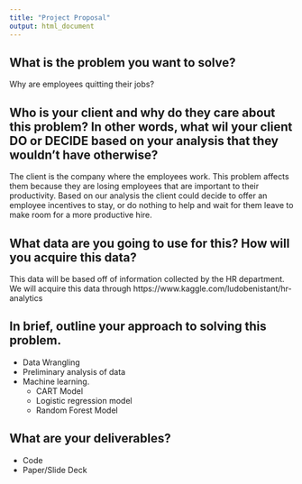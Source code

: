 ---
title: "Project Proposal"
output: html_document
---

## What is the problem you want to solve?
Why are employees quitting their jobs?

## Who is your client and why do they care about this problem? In other words, what wil your client DO or DECIDE based on your analysis that they wouldn't have otherwise?
The client is the company where the employees work. This problem affects them because they are losing employees that are important to their productivity. Based on our analysis the client could decide to offer an employee incentives to stay, or do nothing to help and wait for them leave to make room for a more productive hire. 

## What data are you going to use for this? How will you acquire this data?
This data will be based off of information collected by the HR department. We will acquire this data through https://www.kaggle.com/ludobenistant/hr-analytics

## In brief, outline your approach to solving this problem.
* Data Wrangling
* Preliminary analysis of data
* Machine learning.
  * CART Model
  * Logistic regression model
  * Random Forest Model
  
## What are your deliverables?
* Code
* Paper/Slide Deck

